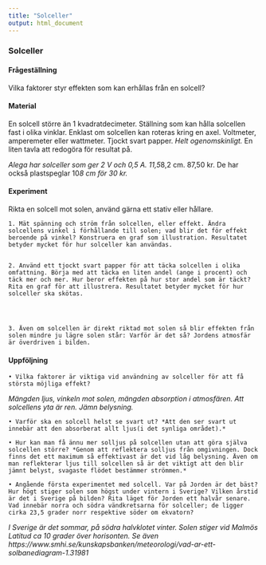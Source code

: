 ```yaml
---
title: "Solceller"
output: html_document
---
```



### Solceller




#### Frågeställning

Vilka faktorer styr effekten som kan erhållas från en solcell?


#### Material

En solcell större än 1 kvadratdecimeter.
Ställning som kan hålla solcellen fast i olika vinklar. Enklast om solcellen kan roteras kring en axel.
Voltmeter, amperemeter eller wattmeter.
Tjockt svart papper. *Helt ogenomskinligt.*
En liten tavla att redogöra för resultat på.

*Alega har solceller som ger 2 V och 0,5 A. 11,5*8,2 cm. 87,50 kr. De har också plastspeglar 10*8 cm för 30 kr.*





















#### Experiment

Rikta en solcell mot solen, använd gärna ett stativ eller hållare.

    1. Mät spänning och ström från solcellen, eller effekt. Ändra solcellens vinkel i förhållande till solen; vad blir det för effekt beroende på vinkel? Konstruera en graf som illustration. Resultatet betyder mycket för hur solceller kan användas.


    2. Använd ett tjockt svart papper för att täcka solcellen i olika omfattning. Börja med att täcka en liten andel (ange i procent) och täck mer och mer. Hur beror effekten på hur stor andel som är täckt? Rita en graf för att illustrera. Resultatet betyder mycket för hur solceller ska skötas.




    3. Även om solcellen är direkt riktad mot solen så blir effekten från solen mindre ju lägre solen står: Varför är det så? Jordens atmosfär är överdriven i bilden.


#### Uppföljning

    • Vilka faktorer är viktiga vid användning av solceller för att få största möjliga effekt?
*Mängden ljus, vinkeln mot solen, mängden absorption i atmosfären. Att solcellens yta är ren. Jämn belysning.*

    • Varför ska en solcell helst se svart ut? *Att den ser svart ut innebär att den absorberat allt ljus(i det synliga området).*

    • Hur kan man få ännu mer solljus på solcellen utan att göra själva solcellen större? *Genom att reflektera solljus från omgivningen. Dock finns det ett maximum så effektivast är det vid låg belysning. Även om man reflekterar ljus till solcellen så är det viktigt att den blir jämnt belyst, svagaste flödet bestämmer strömmen.*

    • Angående första experimentet med solcell. Var på Jorden är det bäst? Hur högt stiger solen som högst under vintern i Sverige? Vilken årstid är det i Sverige på bilden? Rita läget för Jorden ett halvår senare. Vad innebär norra och södra vändkretsarna för solceller; de ligger cirka 23,5 grader norr respektive söder om ekvatorn?
*I Sverige är det sommar, på södra halvklotet vinter. Solen stiger vid Malmös Latitud ca 10 grader över horisonten. Se även https://www.smhi.se/kunskapsbanken/meteorologi/vad-ar-ett-solbanediagram-1.31981 *

